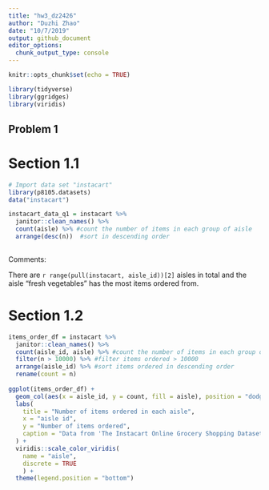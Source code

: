 ```yaml
---
title: "hw3_dz2426"
author: "Duzhi Zhao"
date: "10/7/2019"
output: github_document
editor_options: 
  chunk_output_type: console
---
```


```r
knitr::opts_chunk$set(echo = TRUE)

library(tidyverse)
library(ggridges)
library(viridis)
```

## Problem 1
# Section 1.1
```r
# Import data set "instacart"
library(p8105.datasets)
data("instacart")

instacart_data_q1 = instacart %>% 
  janitor::clean_names() %>%
  count(aisle) %>% #count the number of items in each group of aisle
  arrange(desc(n))  #sort in descending order
  
```
Comments:

There are `r range(pull(instacart, aisle_id))[2]` aisles in total and the aisle "fresh vegetables" has the most items ordered from.

# Section 1.2
```r
items_order_df = instacart %>% 
  janitor::clean_names() %>% 
  count(aisle_id, aisle) %>% #count the number of items in each group of aisle
  filter(n > 10000) %>% #filter items ordered > 10000
  arrange(aisle_id) %>% #sort items ordered in descending order 
  rename(count = n)
  
ggplot(items_order_df) +
  geom_col(aes(x = aisle_id, y = count, fill = aisle), position = "dodge") +
  labs(
    title = "Number of items ordered in each aisle",
    x = "aisle id",
    y = "Number of items ordered",
    caption = "Data from 'The Instacart Online Grocery Shopping Dataset 2017'"
  ) + 
  viridis::scale_color_viridis(
    name = "aisle", 
    discrete = TRUE
    ) +
  theme(legend.position = "bottom")


```

